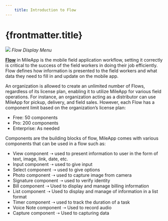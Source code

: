 ```yaml
---
    title: Introduction to Flow
---
```


# {frontmatter.title}

![](https://t3837933.p.clickup-attachments.com/t3837933/3d50f743-9bb2-4321-b274-f7cbb94e6716/image.png)
_Flow Display Menu_

[**Flow**](https://web.mile.app/flow/flow) in MileApp is the mobile field application workflow, setting it correctly is critical to the success of the field workers in doing their job efficiently. Flow defines how information is presented to the field workers and what data they need to fill in and update on the mobile app.

An organization is allowed to create an unlimited number of Flows, regardless of its license plan, enabling it to utilize MileApp for various field operations. For instance, an organization acting as a distributor can use MileApp for pickup, delivery, and field sales. However, each Flow has a component limit based on the organization’s license plan:
*   Free: 50 components
*   Pro: 200 components
*   Enterprise: As needed

Components are the building blocks of flow, MileApp comes with various components that can be used in a flow such as:
*   View component ➝ used to present information to user in the form of text, image, link, date, etc.
*   Input component ➝ used to give input
*   Select component ➝ used to give options
*   Photo component ➝ used to capture image from camera
*   Signature component ➝ used to verify identity
*   Bill component ➝ Used to display and manage billing information
*   List component ➝ Used to display and manage of information in a list format
*   Timer component ➝ used to track the duration of a task
*   Voice Note component ➝ Used to record audio
*   Capture component ➝ Used to capturing data
